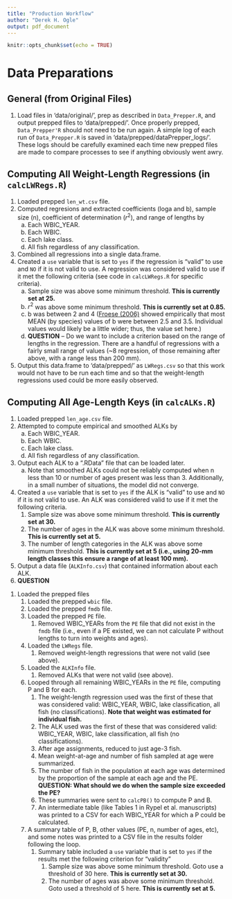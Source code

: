 ```yaml
---
title: "Production Workflow"
author: "Derek H. Ogle"
output: pdf_document
---
```


```r
knitr::opts_chunk$set(echo = TRUE)
```

# Data Preparations
## General (from Original Files)
1. Load files in 'data/original/', prep as described in `Data_Prepper.R`, and output prepped files to 'data/prepped/'. Once properly prepped, `Data_Prepper'R` should not need to be run again. A simple log of each run of `Data_Prepper.R` is saved in 'data/prepped/dataPrepper_logs/'. These logs should be carefully examined each time new prepped files are made to compare processes to see if anything obviously went awry.

## Computing All Weight-Length Regressions (in `calcLWRegs.R`)
1. Loaded prepped `len_wt.csv` file.
1. Computed regresions and extracted coefficients (loga and b), sample size (n), coefficient of determination ($r^2$), and range of lengths by
    a. Each WBIC_YEAR.
    a. Each WBIC.
    a. Each lake class.
    a. All fish regardless of any classification.
1. Combined all regressions into a single data.frame.
1. Created a `use` variable that is set to `yes` if the regression is "valid" to use and `NO` if it is not valid to use. A regression was considered valid to use if it met the following criteria (see code in `calcLWRegs.R` for specific criteria).
    a. Sample size was above some minimum threshold. **This is currently set at 25.**
    a. $r^2$ was above some minimum threshold. **This is currently set at 0.85.**
    a. b was between 2 and 4 ([Froese (2006)](http://www.fishbase.de/rfroese/LWR_jai_805.pdf) showed empirically that most MEAN (by species) values of b were between 2.5 and 3.5. Individual values would likely be a little wider; thus, the value set here.)
    a. **QUESTION** -- Do we want to include a criterion based on the range of lengths in the regression. There are a handful of regressions with a fairly small range of values (~8 regression, of those remaining after above, with a range less than 200 mm).
1. Output this data.frame to 'data/prepped/' as `LWRegs.csv` so that this work would not have to be run each time and so that the weight-length regressions used could be more easily observed.

## Computing All Age-Length Keys (in `calcALKs.R`)
1. Loaded prepped `len_age.csv` file.
1. Attempted to compute empirical and smoothed ALKs by
    a. Each WBIC_YEAR.
    a. Each WBIC.
    a. Each lake class.
    a. All fish regardless of any classification.
1. Output each ALK to a ".RData" file that can be loaded later.
    a. Note that smoothed ALKs could not be reliably computed when n less than 10 or number of ages present was less than 3. Additionally, in a small number of situations, the model did not converge.
1. Created a `use` variable that is set to `yes` if the ALK is "valid" to use and `NO` if it is not valid to use. An ALK was considered valid to use if it met the following criteria.
    1. Sample size was above some minimum threshold. **This is currently set at 30.**
    1. The number of ages in the ALK was above some minimum threshold. **This is currently set at 5.**
    1. The number of length categories in the ALK was above some minimum threshold. **This is currently set at 5 (i.e., using 20-mm length classes this ensure a range of at least 100 mm).**
1. Output a data file (`ALKInfo.csv`) that contained information about each ALK.
1. **QUESTION**

\newpage

1. Loaded the prepped files
    1. Loaded the prepped `wbic` file.
    1. Loaded the prepped `fmdb` file.
    1. Loaded the prepped `PE` file.
        1. Removed WBIC_YEARs from the `PE` file that did not exist in the `fmdb` file (i.e., even if a PE existed, we can not calculate P without lengths to turn into weights and ages).
    1. Loaded the `LWRegs` file.
        1. Removed weight-length regressions that were not valid (see above).
    1. Loaded the `ALKInfo` file.
        1. Removed ALKs that were not valid (see above).
    1. Looped through all remaining WBIC_YEARs in the `PE` file, computing P and B for each.
        1. The weight-length regression used was the first of these that was considered valid: WBIC_YEAR, WBIC, lake classification, all fish (no classifications). **Note that weight was estimated for individual fish.**
        1. The ALK used was the first of these that was considered valid: WBIC_YEAR, WBIC, lake classification, all fish (no classifications).
        1. After age assignments, reduced to just age-3 fish.
        1. Mean weight-at-age and number of fish sampled at age were summarized.
        1. The number of fish in the population at each age was determined by the proportion of the sample at each age and the PE. **QUESTION: What should we do when the sample size exceeded the PE?**
        1. These summaries were sent to `calcPB()` to compute P and B.
        1. An intermediate table (like Tables 1 in Rypel et al. manuscripts) was printed to a CSV for each WBIC_YEAR for which a P could be calculated.
    1. A summary table of P, B, other values (PE, n, number of ages, etc), and some notes was printed to a CSV file in the results folder following the loop.
        1. Summary table included a `use` variable that is set to `yes` if the results met the following criterion for "validity"
            1. Sample size was above some minimum threshold. Goto use a threshold of 30 here. **This is currently set at 30.**
            1. The number of ages was above some minimum threshold. Goto used a threshold of 5 here. **This is currently set at 5.**
